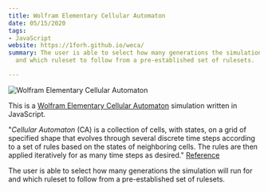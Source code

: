 ```yaml
---
title: Wolfram Elementary Cellular Automaton
date: 05/15/2020
tags:
- JavaScript
website: https://1forh.github.io/weca/
summary: The user is able to select how many generations the simulation will run for
  and which ruleset to follow from a pre-established set of rulesets.

---
```

![Wolfram Elementary Cellular Automaton](../uploads/screen-shot-2020-05-15-at-4.54.30-pm.png)

This is a [Wolfram Elementary Cellular Automaton](https://en.wikipedia.org/wiki/Elementary_cellular_automaton) simulation written in JavaScript. 

"_Cellular Automaton_ (CA) is a collection of cells, with states, on a grid of specified shape that evolves through several discrete time steps according to a set of rules based on the states of neighboring cells. The rules are then applied iteratively for as many time steps as desired." [Reference](https://medium.com/cantors-paradise/elementary-cellular-automaton-e27e3d1008d9)

The user is able to select how many generations the simulation will run for and which ruleset to follow from a pre-established set of rulesets.